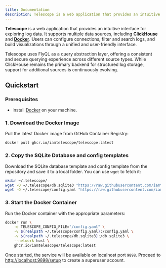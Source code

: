 ```yaml
---
title: Documentation
description: Telescope is a web application that provides an intuitive interface for exploring log data.
---
```


**Telescope** is a web application that provides an intuitive interface for exploring log data. It supports multiple data sources, including **[ClickHouse](https://github.com/ClickHouse/ClickHouse)** and **[Docker](https://www.docker.com/)**. Users can configure connections, filter and search logs, and build visualizations through a unified and user-friendly interface. 

Telescope uses FlyQL as a query abstraction layer, offering a consistent and secure querying experience across different source types. While ClickHouse remains the primary backend for structured log storage, support for additional sources is continuously evolving.

## Quickstart

### Prerequisites

- Install [Docker](https://www.docker.com/get-started) on your machine.

### 1. Download the Docker Image

Pull the latest Docker image from GitHub Container Registry:

```sh
docker pull ghcr.io/iamtelescope/telescope:latest
```

### 2. Copy the SQLite Database and config templates

Download the SQLite database template and config template from the repository and save it to a local folder. You can use `wget` to fetch it:

```sh
mkdir ~/.telescope/
wget -O ~/.telescope/db.sqlite3 "https://raw.githubusercontent.com/iamtelescope/telescope/refs/heads/main/dev/db.sqlite3"
wget -O ~/.telescope/config.yaml "https://raw.githubusercontent.com/iamtelescope/telescope/refs/heads/main/dev/config.yaml"
```

### 3. Start the Docker Container

Run the Docker container with the appropriate parameters:

```sh
docker run \
    -e TELESCOPE_CONFIG_FILE="/config.yaml" \
    -v $(realpath ~/.telescope/config.yaml):/config.yaml \
    -v $(realpath ~/.telescope/db.sqlite3):/db.sqlite3 \
    --network host \
    ghcr.io/iamtelescope/telescope:latest
```

Once started, the service will be available on localhost port `9898`.
Proceed to [http://localhost:9898/setup](http://localhost:9898/setup) to create a superuser account.